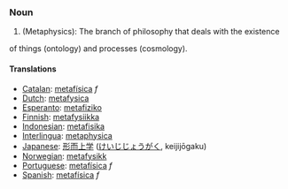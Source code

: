 ===Noun===

#(Metaphysics): The branch of philosophy that deals with the existence
of things (ontology) and processes (cosmology).

====Translations====
*[[Catalan]]: [[metafísica]] ''f''
*[[Dutch]]: [[metafysica]]
*[[Esperanto]]: [[metafiziko]]
*[[Finnish]]: [[metafysiikka]]
*[[Indonesian]]: [[metafisika]]
*[[Interlingua]]: [[metaphysica]]
*[[Japanese]]: [[形而上学]] ([[けいじじょうがく]], keijijōgaku)
*[[Norwegian]]: [[metafysikk]]
*[[Portuguese]]: [[metafísica]] ''f''
*[[Spanish]]: [[metafísica]] ''f''